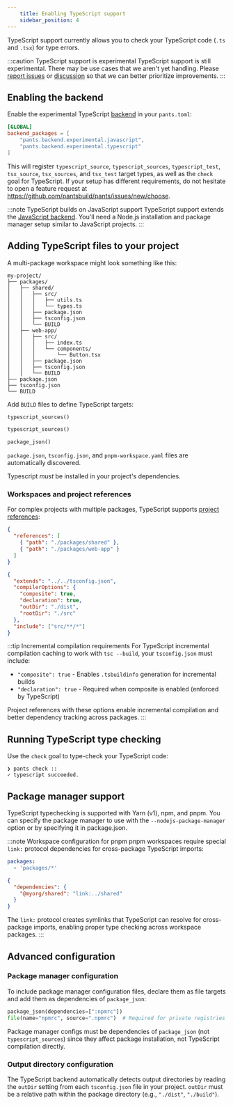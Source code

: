 ```yaml
---
    title: Enabling TypeScript support
    sidebar_position: 4
---
```


TypeScript support currently allows you to check your TypeScript code (`.ts` and `.tsx`) for type errors.

:::caution TypeScript support is experimental
TypeScript support is still experimental. There may be use cases that we aren't yet handling.
Please [report issues](https://github.com/pantsbuild/pants/issues/new/choose) or 
[discussion](https://github.com/pantsbuild/pants/discussions) so that we can better prioritize improvements.
:::

## Enabling the backend

Enable the experimental TypeScript [backend](../../using-pants/key-concepts/backends.mdx) in your `pants.toml`:

```toml title="pants.toml"
[GLOBAL]
backend_packages = [
    "pants.backend.experimental.javascript",
    "pants.backend.experimental.typescript"
]
```

This will register `typescript_source`, `typescript_sources`, `typescript_test`, `tsx_source`, `tsx_sources`, and `tsx_test` target types, as well as the `check` goal for TypeScript. If your setup has different requirements, do not hesitate to open a feature request at https://github.com/pantsbuild/pants/issues/new/choose.

:::note TypeScript builds on JavaScript support
TypeScript support extends the [JavaScript backend](../../javascript/overview/enabling-javascript-support.mdx). 
You'll need a Node.js installation and package manager setup similar to JavaScript projects.
:::

## Adding TypeScript files to your project

A multi-package workspace might look something like this:

```
my-project/
├── packages/
│   ├── shared/
│   │   ├── src/
│   │   │   ├── utils.ts
│   │   │   └── types.ts
│   │   ├── package.json
│   │   ├── tsconfig.json
│   │   └── BUILD
│   ├── web-app/
│   │   ├── src/
│   │   │   ├── index.ts
│   │   │   └── components/
│   │   │       └── Button.tsx
│   │   ├── package.json
│   │   ├── tsconfig.json
│   │   └── BUILD
├── package.json
├── tsconfig.json
└── BUILD
```

Add `BUILD` files to define TypeScript targets:

```python title="packages/shared/BUILD"
typescript_sources()
```

```python title="packages/web-app/BUILD" 
typescript_sources()
```

```python title="BUILD"
package_json()
```

`package.json`, `tsconfig.json`, and `pnpm-workspace.yaml` files are automatically discovered.

Typescript *must* be installed in your project's dependencies.


### Workspaces and project references

For complex projects with multiple packages, TypeScript supports [project references](https://www.typescriptlang.org/docs/handbook/project-references.html):

```json title="tsconfig.json"
{
  "references": [
    { "path": "./packages/shared" },
    { "path": "./packages/web-app" }
  ]
}
```

```json title="packages/shared/tsconfig.json"  
{
  "extends": "../../tsconfig.json",
  "compilerOptions": {
    "composite": true,
    "declaration": true,
    "outDir": "./dist",
    "rootDir": "./src"
  },
  "include": ["src/**/*"]
}
```

:::tip Incremental compilation requirements
For TypeScript incremental compilation caching to work with `tsc --build`, your `tsconfig.json` must include:

- `"composite": true` - Enables `.tsbuildinfo` generation for incremental builds
- `"declaration": true` - Required when composite is enabled (enforced by TypeScript)

Project references with these options enable incremental compilation and better dependency tracking across packages.
:::

## Running TypeScript type checking

Use the `check` goal to type-check your TypeScript code:

```
❯ pants check ::
✓ typescript succeeded.
```


## Package manager support

TypeScript typechecking is supported with Yarn (v1), npm, and pnpm. You can specify the package manager to use with the `--nodejs-package-manager` option or by specifying it in package.json.

:::note Workspace configuration for pnpm
pnpm workspaces require special `link:` protocol dependencies for cross-package TypeScript imports:

```yaml title="pnpm-workspace.yaml"
packages:
  - 'packages/*'
```

```json title="packages/app/package.json"
{
  "dependencies": {
    "@myorg/shared": "link:../shared"
  }
}
```

The `link:` protocol creates symlinks that TypeScript can resolve for cross-package imports, enabling proper type checking across workspace packages.
:::

## Advanced configuration

### Package manager configuration

To include package manager configuration files, declare them as file targets and add them as dependencies of `package_json`:

```python title="BUILD"
package_json(dependencies=[":npmrc"])
file(name="npmrc", source=".npmrc")  # Required for private registries or custom configs
```

Package manager configs must be dependencies of `package_json` (not `typescript_sources`) since they affect package installation, not TypeScript compilation directly.

### Output directory configuration

The TypeScript backend automatically detects output directories by reading the `outDir` setting from each `tsconfig.json` file in your project.
`outDir` must be a relative path within the package directory (e.g., `"./dist"`, `"./build"`).
